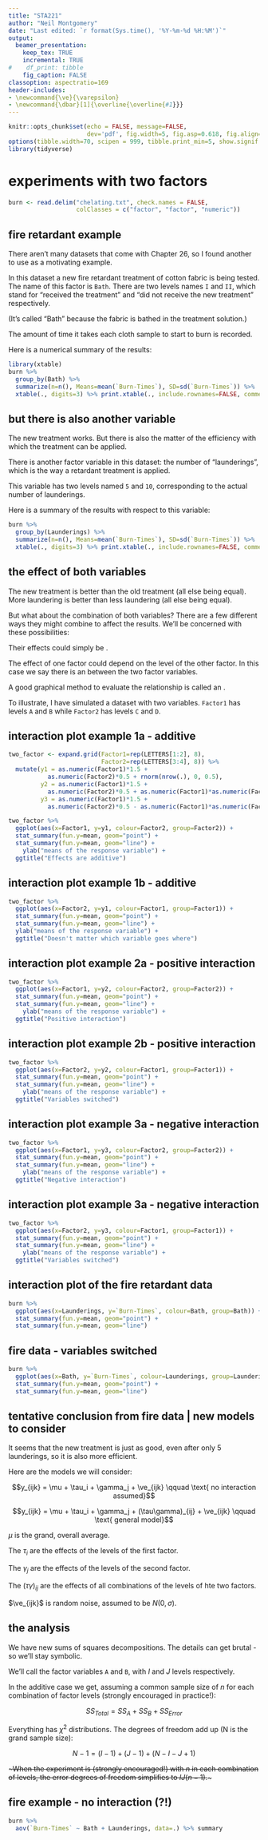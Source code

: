 ```yaml
---
title: "STA221"
author: "Neil Montgomery"
date: "Last edited: `r format(Sys.time(), '%Y-%m-%d %H:%M')`"
output: 
  beamer_presentation:
    keep_tex: TRUE
    incremental: TRUE
#    df_print: tibble
    fig_caption: FALSE
classoption: aspectratio=169
header-includes:
- \newcommand{\ve}{\varepsilon}
- \newcommand{\dbar}[1]{\overline{\overline{#1}}}
---
```


```r
knitr::opts_chunk$set(echo = FALSE, message=FALSE,
                      dev='pdf', fig.width=5, fig.asp=0.618, fig.align='center')
options(tibble.width=70, scipen = 999, tibble.print_min=5, show.signif.stars = FALSE)
library(tidyverse)
```

# experiments with two factors

```r
burn <- read.delim("chelating.txt", check.names = FALSE, 
                   colClasses = c("factor", "factor", "numeric"))
```


## fire retardant example

There aren't many datasets that come with Chapter 26, so I found another to use as a motivating example.

In this dataset a new fire retardant treatment of cotton fabric is being tested. The name of this factor is `Bath`. There are two levels names `I` and `II`, which stand for "received the treatment" and "did not receive the new treatment" respectively. 

(It's called "Bath" because the fabric is bathed in the treatment solution.)

\pause The amount of time it takes each cloth sample to start to burn is recorded.

Here is a numerical summary of the results:

```r
library(xtable)
burn %>% 
  group_by(Bath) %>% 
  summarize(n=n(), Means=mean(`Burn-Times`), SD=sd(`Burn-Times`)) %>% 
  xtable(., digits=3) %>% print.xtable(., include.rownames=FALSE, comment=FALSE)
```

## but there is also another variable

The new treatment works. But there is also the matter of the efficiency with which the treatment can be applied.

There is another factor variable in this dataset: the number of "launderings", which is the way a retardant treatment is applied.

This variable has two levels named `5` and `10`, corresponding to the actual number of launderings.

Here is a summary of the results with respect to this variable:

```r
burn %>% 
  group_by(Launderings) %>% 
  summarize(n=n(), Means=mean(`Burn-Times`), SD=sd(`Burn-Times`)) %>% 
  xtable(., digits=3) %>% print.xtable(., include.rownames=FALSE, comment=FALSE)
```

## the effect of both variables

The new treatment is better than the old treatment (all else being equal). More laundering is better than less laundering (all else being equal).

But what about the combination of both variables? There are a few different ways they might combine to affect the results. We'll be concerned with these possibilities:

\pause Their effects could simply be \textit{additive}.

\pause The effect of one factor could depend on the level of the other factor. In this case we say there is an \textit{interaction} between the two factor variables.

\pause A good graphical method to evaluate the relationship is called an \textit{interaction plot}.

\pause To illustrate, I have simulated a dataset with two variables. `Factor1` has levels `A` and `B` while `Factor2` has levels `C` and `D`. 

## interaction plot example  1a - additive

```r
two_factor <- expand.grid(Factor1=rep(LETTERS[1:2], 8), 
                          Factor2=rep(LETTERS[3:4], 8)) %>% 
  mutate(y1 = as.numeric(Factor1)*1.5 + 
           as.numeric(Factor2)*0.5 + rnorm(nrow(.), 0, 0.5),
         y2 = as.numeric(Factor1)*1.5 + 
           as.numeric(Factor2)*0.5 + as.numeric(Factor1)*as.numeric(Factor2)*1.75+ rnorm(nrow(.), 0, 0.25),
         y3 = as.numeric(Factor1)*1.5 + 
           as.numeric(Factor2)*0.5 - as.numeric(Factor1)*as.numeric(Factor2) + rnorm(nrow(.), 0, 0.25))

two_factor %>% 
  ggplot(aes(x=Factor1, y=y1, colour=Factor2, group=Factor2)) + 
  stat_summary(fun.y=mean, geom="point") + 
  stat_summary(fun.y=mean, geom="line") + 
    ylab("means of the response variable") + 
  ggtitle("Effects are additive")
```

## interaction plot example  1b - additive

```r
two_factor %>% 
  ggplot(aes(x=Factor2, y=y1, colour=Factor1, group=Factor1)) + 
  stat_summary(fun.y=mean, geom="point") + 
  stat_summary(fun.y=mean, geom="line") + 
  ylab("means of the response variable") + 
  ggtitle("Doesn't matter which variable goes where")
```

## interaction plot example  2a - positive interaction

```r
two_factor %>% 
  ggplot(aes(x=Factor1, y=y2, colour=Factor2, group=Factor2)) + 
  stat_summary(fun.y=mean, geom="point") + 
  stat_summary(fun.y=mean, geom="line") + 
    ylab("means of the response variable") + 
  ggtitle("Positive interaction")
```

## interaction plot example  2b - positive interaction

```r
two_factor %>% 
  ggplot(aes(x=Factor2, y=y2, colour=Factor1, group=Factor1)) + 
  stat_summary(fun.y=mean, geom="point") + 
  stat_summary(fun.y=mean, geom="line") + 
    ylab("means of the response variable") + 
  ggtitle("Variables switched") 
```

## interaction plot example 3a - negative interaction

```r
two_factor %>% 
  ggplot(aes(x=Factor1, y=y3, colour=Factor2, group=Factor2)) + 
  stat_summary(fun.y=mean, geom="point") + 
  stat_summary(fun.y=mean, geom="line") + 
    ylab("means of the response variable") + 
  ggtitle("Negative interaction")
```


## interaction plot example 3a - negative interaction

```r
two_factor %>% 
  ggplot(aes(x=Factor2, y=y3, colour=Factor1, group=Factor1)) + 
  stat_summary(fun.y=mean, geom="point") + 
  stat_summary(fun.y=mean, geom="line") + 
    ylab("means of the response variable") + 
  ggtitle("Variables switched")
```

## interaction plot of the fire retardant data

```r
burn %>% 
  ggplot(aes(x=Launderings, y=`Burn-Times`, colour=Bath, group=Bath)) + 
  stat_summary(fun.y=mean, geom="point") + 
  stat_summary(fun.y=mean, geom="line") 
```

## fire data - variables switched

```r
burn %>% 
  ggplot(aes(x=Bath, y=`Burn-Times`, colour=Launderings, group=Launderings)) + 
  stat_summary(fun.y=mean, geom="point") + 
  stat_summary(fun.y=mean, geom="line") 
```

## tentative conclusion from fire data | new models to consider

It seems that the new treatment is just as good, even after only 5 launderings, so it is also more efficient.

\pause Here are the models we will consider:

$$y_{ijk} = \mu + \tau_i + \gamma_j + \ve_{ijk} \qquad \text{ no interaction assumed}$$

$$y_{ijk} = \mu + \tau_i + \gamma_j + (\tau\gamma)_{ij} +  \ve_{ijk} \qquad \text{ general model}$$

\pause $\mu$ is the grand, overall average.

\pause The $\tau_i$ are the effects of the levels of the first factor.

\pause The $\gamma_j$ are the effects of the levels of the second factor.

\pause The $(\tau\gamma)_{ij}$ are the effects of all combinations of the levels of hte two factors.

\pause $\ve_{ijk}$ is random noise, assumed to be $N(0,\sigma)$.

## the analysis

We have new sums of squares decompositions. The details can get brutal - so we'll stay symbolic. 

We'll call the factor variables `A` and `B`, with $I$ and $J$ levels respectively.

In the additive case we get, assuming a common sample size of $n$ for each combination of factor levels (strongly encouraged in practice!):

$$SS_{Total} =  SS_A + SS_B + SS_{Error}$$

\pause Everything has $\chi^2$ distributions. The degrees of freedom add up (N is the grand sample size):

$$N-1 = (I-1) + (J-1) + (N-I-J+1)$$

\pause ~~~When the experiment is \textit{balanced} (strongly encouraged!) with $n$ in each combination of levels, the error degrees of freedom simplifies to $IJ(n-1)$.~~~

## fire example - no interaction (?!)

```r
burn %>% 
  aov(`Burn-Times` ~ Bath + Launderings, data=.) %>% summary
```

